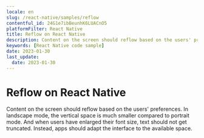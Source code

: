 ```yaml
---
locale: en
slug: /react-native/samples/reflow
contentful_id: 24G1e7ibBeunhK6LUACnO5
platformFilter: React Native
title: Reflow on React Native
description: Content on the screen should reflow based on the users' preferences.
keywords: [React Native code sample]
date: 2023-01-30
last_update:
  date: 2023-01-30
---
```


# Reflow on React Native

Content on the screen should reflow based on the users' preferences. In landscape mode, the vertical space is much smaller compared to portrait mode. And when users have enlarged their font size, text should not get truncated. Instead, apps should adapt the interface to the available space.

<CodeSample id="screen-reflow" locale="en" platform="react native"/>
